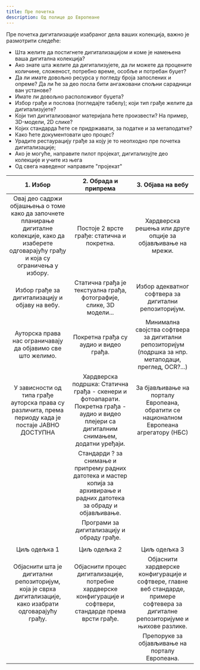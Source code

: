 ```yaml
---
title: Пре почетка
description: Од полице до Европеане
---
```

Пре почетка дигитализације изабраног дела ваших колекција, важно је размотрити следеће:

* Шта желите да постигнете дигитализацијом и коме је намењена ваша дигитална колекција?
* Ако знате шта желите да дигитализујете, да ли можете да процените количине, сложеност, потребно време, особље и потребан буџет?
* Да ли имате довољно ресурса у погледу броја запослених и опреме? Да ли ће за део посла бити ангажовани спољни сарадници ван установе?
* Имате ли довољно расположивог буџета?
* Избор грађе и послова (погледајте табелу); који тип грађе желите да дигитализујете?
* Који тип дигитализованог материјала ћете произвести? На пример, 3D-модели, 2D слике?
* Којих стандарда ћете се придржавати, за податке и за метаподатке?
* Како ћете документовати цео процес?
* Урадите рестаурацију грађе за коју је то неопходно пре почетка дигитализације;
* Ако је могуће, направите пилот пројекат, дигитализујте део колекције и учите из њега
* Од свега наведеног направите "пројекат"

|                                                                 1. Избор                                                                  |                                                                2. Обрада и припрема                                                                 |                                                   3. Објава на вебу                                                   |
|:---------------------------------------------------------------------------------------------------------------------------------------------:|:---------------------------------------------------------------------------------------------------------------------------------------------------------:|:------------------------------------------------------------------------------------------------------------------------:|
| Овај део садржи објашњења о томе како да започнете планирање дигиталне колекције, како да изаберете одговарајућу грађу и која су ограничења у избору. |                                             Постоје 2 врсте грађе: статична и покретна.                                              |                               Хардверска решења или друге опције за објављивање на мрежи.                               |
|                                               Избор грађе за дигитализацију и објаву на вебу.                                                |                                           Статична грађа је текстуална грађа, фотографије, слике, 3D модели...                                            |                                     Избор адекватног софтвера за дигитални репозиторијум.                                      |
|                                                  Ауторска права нас ограничавају да објавимо све што желимо.                                                  |                                                        Покретнa грађа су аудио и видео грађа.                                                         |                      Минимална својства софтвера за дигитални репозиторијум (подршка за нпр. метаподаци, преглед, OCR?...)                       |
|                    У зависности од типа грађе ауторска права су различита, према периоду када је постаје ЈАВНО ДОСТУПНА                     |              Хардверска подршка: Статична грађа - скенери и фотоапарати. Покретна грађа - аудио и видео плејери са дигиталним снимањем, додатни уређаји.               |                           За бјављивање на порталу Европеана, обратити се националном Европеана агрегатору (НБС)                           |
|                                                                                                                                               |                Стандарди ? за снимање и припрему радних датотека и мастер копија за архивирање и радних датотека за обраду и објављивање.                 |                                                                                                                          |
|                                                                                                                                               |                                                     Програми за дигитализацију и обраду грађе.                                                     |                                                                                                                          |
|                                                                                                                                               |                                                                                                                                                           |                                                                                                                          |
|                                                               Циљ одељка 1                                                               |                                                                     Циљ одељка 2                                                                     |                                                    Циљ одељка 3                                                     |
|                    Објаснити шта је дигитални репозиторијум, која је сврха дигитализације, како изабрати одговарајућу грађу.                    | Објаснити процес дигитализације, потребне хардверске конфигурације и софтвери, стандарде према врсти грађе. | Објаснити хардверске конфигурације и софтвере, главне веб стандарде, примере софтевера за дигиталне репозиторијуме и њихове разлике. |
|                                                                                                                                               |                                                                                                                                                           |                                       Препоруке за oбјављивање на порталу Европеана.                                       |
